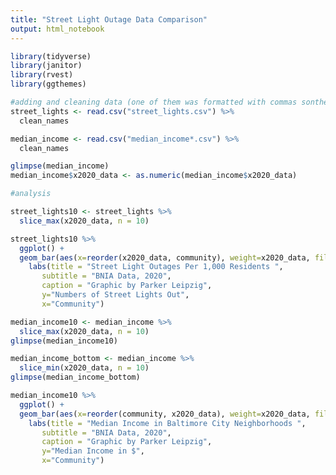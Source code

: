 ```yaml
---
title: "Street Light Outage Data Comparison"
output: html_notebook
---
```


```r
library(tidyverse)
library(janitor)
library(rvest)
library(ggthemes)

```


```r
#adding and cleaning data (one of them was formatted with commas sonthey were removed with the numeric code)
street_lights <- read.csv("street_lights.csv") %>% 
  clean_names

median_income <- read.csv("median_income*.csv") %>% 
  clean_names

glimpse(median_income)
median_income$x2020_data <- as.numeric(median_income$x2020_data)

#analysis

street_lights10 <- street_lights %>% 
  slice_max(x2020_data, n = 10)

street_lights10 %>% 
  ggplot() +
  geom_bar(aes(x=reorder(x2020_data, community), weight=x2020_data, fill = x2020_data)) +
    labs(title = "Street Light Outages Per 1,000 Residents ", 
       subtitle = "BNIA Data, 2020",
       caption = "Graphic by Parker Leipzig",
       y="Numbers of Street Lights Out",
       x="Community")

median_income10 <- median_income %>% 
  slice_max(x2020_data, n = 10)
glimpse(median_income10)

median_income_bottom <- median_income %>% 
  slice_min(x2020_data, n = 10)
glimpse(median_income_bottom)

median_income10 %>% 
  ggplot() +
  geom_bar(aes(x=reorder(community, x2020_data), weight=x2020_data, fill = x2020_data)) +
    labs(title = "Median Income in Baltimore City Neighborhoods ", 
       subtitle = "BNIA Data, 2020",
       caption = "Graphic by Parker Leipzig",
       y="Median Income in $",
       x="Community")
```